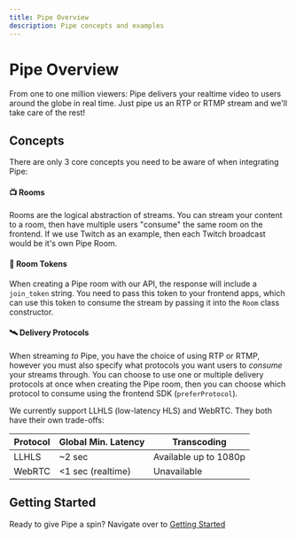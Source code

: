 ```yaml
---
title: Pipe Overview 
description: Pipe concepts and examples
---
```


# Pipe Overview


From one to one million viewers: Pipe delivers your realtime video to users around the globe in real time. Just pipe us an RTP or RTMP stream and we'll take care of the rest!

## Concepts

There are only 3 core concepts you need to be aware of when integrating Pipe:
#### 📺 Rooms
Rooms are the logical abstraction of streams. You can stream your content to a room, then have multiple users "consume" the same room on the frontend. If we use Twitch as an example, then each Twitch broadcast would be it's own Pipe Room.

#### 🔑 Room Tokens
When creating a Pipe room with our API, the response will include a `join_token` string. You need to pass this token to your frontend apps, which can use this token to consume the stream by passing it into the `Room` class constructor.

#### 🛰️ Delivery Protocols
When streaming *to* Pipe, you have the choice of using RTP or RTMP, however you must also specify what protocols you want users to *consume* your streams through. You can choose to use one or multiple delivery protocols at once when creating the Pipe room, then you can choose which protocol to consume using the frontend SDK (`preferProtocol`).

We currently support LLHLS (low-latency HLS) and WebRTC. They both have their own trade-offs:

| Protocol | Global Min. Latency    | Transcoding  |
|-----------|-------------|----------------|
| LLHLS | \~2 sec | Available up to 1080p |
| WebRTC| \<1 sec (realtime) | Unavailable |

## Getting Started

Ready to give Pipe a spin? Navigate over to [Getting Started](/pipe/getting_started)